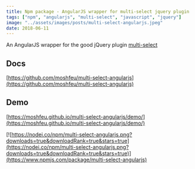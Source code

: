 ```yaml
---
title: Npm package - AngularJS wrapper for multi-select jquery plugin
tags: ["npm", "angularjs", "multi-select", "javascript", "jquery"]
image: "../assets/images/posts/multi-select-angularjs.jpeg"
date: 2018-06-11
---
```


An AngularJS wrapper for the good jQuery plugin <a href="https://github.com/lou/multi-select">multi-select</a>

## Docs

[https://github.com/moshfeu/multi-select-angularjs](https://github.com/moshfeu/multi-select-angularjs)

## Demo

[https://moshfeu.github.io/multi-select-angularjs/demo/](https://moshfeu.github.io/multi-select-angularjs/demo/)

[![https://nodei.co/npm/multi-select-angularjs.png?downloads=true&downloadRank=true&stars=true](https://nodei.co/npm/multi-select-angularjs.png?downloads=true&downloadRank=true&stars=true)](https://www.npmjs.com/package/multi-select-angularjs)
